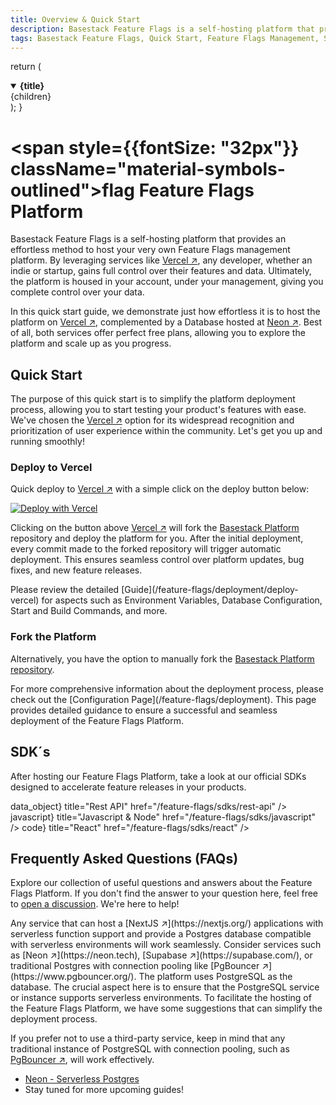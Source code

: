 ```yaml
---
title: Overview & Quick Start
description: Basestack Feature Flags is a self-hosting platform that provides an effortless method to host your very own Feature Flags management platform.
tags: Basestack Feature Flags, Quick Start, Feature Flags Management, Self-Hosting Platform, Hosting Solution, Feature Flag Management Platform, Effortless Method, Quick Setup, Self-Hosted Feature Flags, Overview, Feature Toggles, Feature Flagging Platform, Host Your Own Feature Flags, Feature Flag Implementation, Simplified Feature Management
---
```



  return (
    <details open={isOpen}>
      <summary>
        <strong className="text-lg">{title}</strong>
      </summary>
      <div className="nx-p-2">{children}</div>
    </details>
  );
}

# <span style={{fontSize: "32px"}} className="material-symbols-outlined">flag</span> Feature Flags Platform

Basestack Feature Flags is a self-hosting platform that provides an effortless method to host your very own Feature Flags management platform. By leveraging services like [Vercel ↗](https://vercel.com/), any developer, whether an indie or startup, gains full control over their features and data. Ultimately, the platform is housed in your account, under your management, giving you complete control over your data.

In this quick start guide, we demonstrate just how effortless it is to host the platform on [Vercel ↗](https://vercel.com/), complemented by a Database hosted at [Neon ↗](https://neon.tech/). Best of all, both services offer perfect free plans, allowing you to explore the platform and scale up as you progress.

## Quick Start

The purpose of this quick start is to simplify the platform deployment process, allowing you to start testing your product's features with ease. We've chosen the [Vercel ↗](https://vercel.com/) option for its widespread recognition and prioritization of user experience within the community. Let's get you up and running smoothly!

### Deploy to Vercel

Quick deploy to [Vercel ↗](https://vercel.com/) with a simple click on the deploy button below:

[![Deploy with Vercel](https://vercel.com/button)](https://vercel.com/new/clone?repository-url=https%3A%2F%2Fgithub.com%2FStorytics%2Fmonolock&env=DATABASE_URL,DIRECT_DATABASE_URL,NEXTAUTH_SECRET,NEXTAUTH_URL,GITHUB_CLIENT_ID,GITHUB_CLIENT_SECRET,API_RATE_LIMIT_MAX,API_RATE_LIMIT_WINDOW_MS,API_RATE_LIMIT_UNIQUE_TOKEN_PER_SECOND,API_ACCESS_CONTROL_ALLOW_ORIGIN&envDescription=Environment%20Variable%20Keys%20needed%20for%20Features%20Flags%20Platform&envLink=https%3A%2F%2Fdocs.basestack.co%2F&project-name=basestack-feature-flags&repository-name=basestack-feature-flags)

Clicking on the button above [Vercel ↗](https://vercel.com/) will fork the [Basestack Platform](https://github.com/Storytics/monolock) repository and deploy the platform for you. After the initial deployment, every commit made to the forked repository will trigger automatic deployment. This ensures seamless control over platform updates, bug fixes, and new feature releases.

<FAQBox title="Vercel Configuration">
  Please review the detailed [Guide](/feature-flags/deployment/deploy-vercel)
  for aspects such as Environment Variables, Database Configuration, Start and
  Build Commands, and more.
</FAQBox>

### Fork the Platform

Alternatively, you have the option to manually fork the [Basestack Platform repository](https://github.com/Storytics/monolock).

<Callout type="info" emoji="ℹ️">
  For more comprehensive information about the deployment process, please check
  out the [Configuration Page](/feature-flags/deployment). This page provides
  detailed guidance to ensure a successful and seamless deployment of the
  Feature Flags Platform.
</Callout>

## SDK´s

After hosting our Feature Flags Platform, take a look at our official SDKs designed to accelerate feature releases in your products.

<Cards>
  <Card
    icon={<span className="material-symbols-outlined">data_object</span>}
    title="Rest API"
    href="/feature-flags/sdks/rest-api"
  />
  <Card
    icon={<span className="material-symbols-outlined">javascript</span>}
    title="Javascript & Node"
    href="/feature-flags/sdks/javascript"
  />
  <Card
    icon={<span className="material-symbols-outlined">code</span>}
    title="React"
    href="/feature-flags/sdks/react"
  />
</Cards>

## Frequently Asked Questions (FAQs)

Explore our collection of useful questions and answers about the Feature Flags Platform. If you don't find the answer to your question here, feel free to [open a discussion](https://github.com/Storytics/monolock/discussions). We're here to help!

<FAQBox title="What are the requirements for self-hosting" isOpen={false}>
  Any service that can host a [NextJS ↗](https://nextjs.org/) applications with
  serverless function support and provide a Postgres database compatible with
  serverless environments will work seamlessly. Consider services such as [Neon
  ↗](https://neon.tech), [Supabase ↗](https://supabase.com/), or traditional
  Postgres with connection pooling like [PgBouncer
  ↗](https://www.pgbouncer.org/).
</FAQBox>

<FAQBox title="What are the supported databases?" isOpen={false}>
  The platform uses PostgreSQL as the database. The crucial aspect here is to ensure that the PostgreSQL service or instance supports serverless environments. To facilitate the hosting of the Feature Flags Platform, we have some suggestions that can simplify the deployment process.

If you prefer not to use a third-party service, keep in mind that any traditional instance of PostgreSQL with connection pooling, such as [PgBouncer ↗](https://www.pgbouncer.org/), will work effectively.

- [Neon - Serverless Postgres](/feature-flags/guides/database/neon)
- Stay tuned for more upcoming guides!

</FAQBox>
